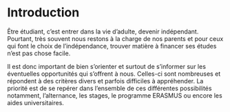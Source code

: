 
# Introduction




<CustomImage2 src={img} alt="logement" width={500} height={500} center={true} />


Être étudiant, c’est entrer dans la vie d’adulte, devenir indépendant. Pourtant, très souvent nous restons à la charge de nos parents et pour ceux qui font le choix de l’indépendance, trouver matière à financer ses études n’est pas chose facile.

Il est donc important de bien s’orienter et surtout de s’informer sur les éventuelles opportunités qui s’offrent à nous. Celles-ci sont nombreuses et répondent à des critères divers et parfois difficiles à appréhender. La priorité est de se repérer dans l’ensemble de ces différentes possibilités notamment, l’alternance, les stages, le programme ERASMUS ou encore les aides universitaires.